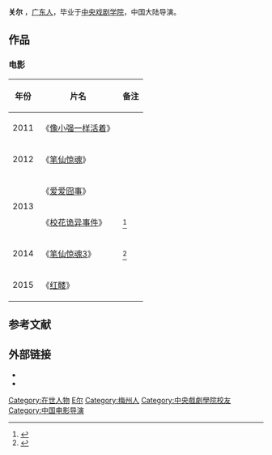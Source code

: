 {{艺人<!--导演、男演员、女演员、男歌手、女歌手、节目主持-->
| 图片     = 
| 图片简介 = 
| 姓名     = 关尔
| 类型     = 导演
| 原名     = 
| 英文名   = {{lang|en|David Kuan}}
| 綽號     = 
| 籍贯     = 
| 国籍     = {{PRC}}
| 民族     = [[汉族|汉族]]
| 出生日期 = <!-- {{birth date and age|||}} 或 {{Birth year and age|}}  -->
| 出生地点 = [[广东省|广东省]][[梅州市|梅州市]] 
| 逝世日期 = <!--卒年在前生年在后{{death date and age|}} -->
| 逝世地点 = 
| 职业     = 演员
| 语言     = 汉语、粤语
| 教育程度 = [[中央戏剧学院|中央戏剧学院]]
| 宗教信仰 = 
| 配偶     = <!--  {{marriage|姓名||}}  -->
| 儿女     = 
| 父母     = 
| 活跃年代 = 2010年至今
| 代表作   = 《像小强一样活着》<br />《爱爱囧事》<br />《笔仙惊魂》
| 经纪公司 = 北京泽西年代影业有限公司
| 奖项     =  <!--  {{Awards|award= |year= |title= }} -->
| 网站     = <!-- {{URL|www.example.com}} -->
| IMDb     = 
}}
'''关尔'''<!-- {{BD|||||catIdx=G关尔}} -->，[[广东人|广东人]]，毕业于[[中央戏剧学院|中央戏剧学院]]，中国大陆导演。

==作品==
=== 电影 ===
{| class="wikitable"
|-
! 年份 !! 片名 !! 备注
|-
| 2011  || 《[[像小强一样活着|像小强一样活着]]》 ||     
|-
| 2012 || 《[[笔仙惊魂|笔仙惊魂]]》 ||   
|-
|rowspan="2"| 2013 || 《[[爱爱囧事|爱爱囧事]]》  || 
|-
| 《[[校花诡异事件_(电影)|校花诡异事件]]》 ||<ref>{{cite news |author= |url=http://news.xinhuanet.com/ent/2013-07/09/c_124977736.htm |title=《校花诡异事件》将映 关尔导演再战恐怖题材 |newspaper=新华网 |date=2013-07-09 |accessdate=2015-01-10 |archive-date=2015-01-10 |archive-url=https://web.archive.org/web/20150110165458/http://news.xinhuanet.com/ent/2013-07/09/c_124977736.htm |dead-url=no }}</ref>
|-
|rowspan="1"| 2014 || 《[[笔仙惊魂3|笔仙惊魂3]]》 || <ref>{{cite news |author= |url=http://ent.ifeng.com/a/20140320/34971309_0.shtml |title=火凤凰遭遇《笔仙惊魂3》 郭艳关尔擦出火花 |newspaper=凤凰网 |date=2014-03-20 |accessdate=2015-01-10 |archive-date=2019-09-14 |archive-url=https://web.archive.org/web/20190914222824/http://ent.ifeng.com/a/20140320/34971309_0.shtml |dead-url=no }}</ref>
|-
| 2015 || 《[[红髅|红髅]]》 ||
|}

==参考文献==
{{reflist}}

==外部链接==
*{{Sinaweibo|441822494g}}
*{{douban people}}

{{DEFAULTSORT:Guan关尔}}
[[Category:在世人物|Category:在世人物]]
[[Category:关姓|E尔]]
[[Category:梅州人|Category:梅州人]]
[[Category:中央戲劇學院校友|Category:中央戲劇學院校友]]
[[Category:中国电影导演|Category:中国电影导演]]